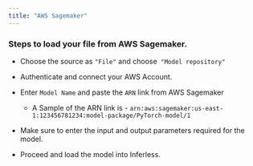 ```yaml
---
title: "AWS Sagemaker"
---
```


### Steps to load your file from AWS Sagemaker.

* Choose the source as `"File"` and choose` "Model repository"`

* Authenticate and connect your AWS Account.

* Enter `Model Name` and paste the `ARN` link from AWS Sagemaker  
   * A Sample of the ARN link is - `arn:aws:sagemaker:us-east-1:123456781234:model-package/PyTorch-model/1`

* Make sure to enter the input and output parameters required for the model.

* Proceed and load the model into Inferless.


